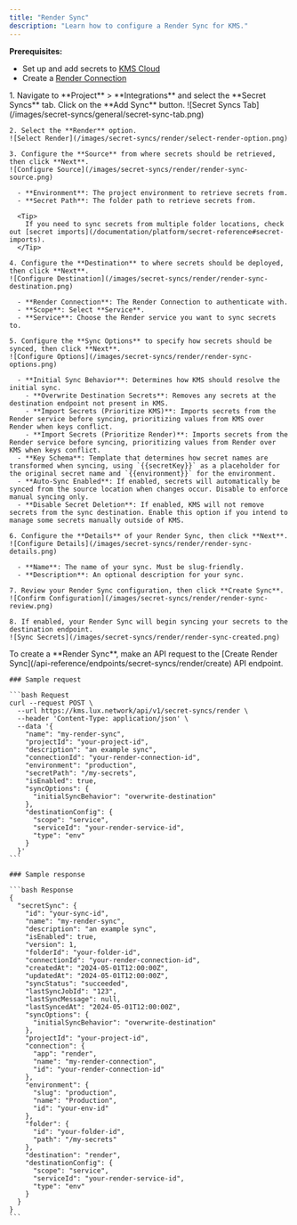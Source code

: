```yaml
---
title: "Render Sync"
description: "Learn how to configure a Render Sync for KMS."
---
```


**Prerequisites:**

- Set up and add secrets to [KMS Cloud](https://kms.lux.network)
- Create a [Render Connection](/integrations/app-connections/render)

<Tabs>
  <Tab title="KMS UI">
    1. Navigate to **Project** > **Integrations** and select the **Secret Syncs** tab. Click on the **Add Sync** button.
    ![Secret Syncs Tab](/images/secret-syncs/general/secret-sync-tab.png)

    2. Select the **Render** option.
    ![Select Render](/images/secret-syncs/render/select-render-option.png)

    3. Configure the **Source** from where secrets should be retrieved, then click **Next**.
    ![Configure Source](/images/secret-syncs/render/render-sync-source.png)

      - **Environment**: The project environment to retrieve secrets from.
      - **Secret Path**: The folder path to retrieve secrets from.

      <Tip>
        If you need to sync secrets from multiple folder locations, check out [secret imports](/documentation/platform/secret-reference#secret-imports).
      </Tip>

    4. Configure the **Destination** to where secrets should be deployed, then click **Next**.
    ![Configure Destination](/images/secret-syncs/render/render-sync-destination.png)

      - **Render Connection**: The Render Connection to authenticate with.
      - **Scope**: Select **Service**.
      - **Service**: Choose the Render service you want to sync secrets to.

    5. Configure the **Sync Options** to specify how secrets should be synced, then click **Next**.
    ![Configure Options](/images/secret-syncs/render/render-sync-options.png)

      - **Initial Sync Behavior**: Determines how KMS should resolve the initial sync.
        - **Overwrite Destination Secrets**: Removes any secrets at the destination endpoint not present in KMS.
        - **Import Secrets (Prioritize KMS)**: Imports secrets from the Render service before syncing, prioritizing values from KMS over Render when keys conflict.
        - **Import Secrets (Prioritize Render)**: Imports secrets from the Render service before syncing, prioritizing values from Render over KMS when keys conflict.
      - **Key Schema**: Template that determines how secret names are transformed when syncing, using `{{secretKey}}` as a placeholder for the original secret name and `{{environment}}` for the environment.
      - **Auto-Sync Enabled**: If enabled, secrets will automatically be synced from the source location when changes occur. Disable to enforce manual syncing only.
      - **Disable Secret Deletion**: If enabled, KMS will not remove secrets from the sync destination. Enable this option if you intend to manage some secrets manually outside of KMS.

    6. Configure the **Details** of your Render Sync, then click **Next**.
    ![Configure Details](/images/secret-syncs/render/render-sync-details.png)

      - **Name**: The name of your sync. Must be slug-friendly.
      - **Description**: An optional description for your sync.

    7. Review your Render Sync configuration, then click **Create Sync**.
    ![Confirm Configuration](/images/secret-syncs/render/render-sync-review.png)

    8. If enabled, your Render Sync will begin syncing your secrets to the destination endpoint.
    ![Sync Secrets](/images/secret-syncs/render/render-sync-created.png)

  </Tab>
  <Tab title="API">
    To create a **Render Sync**, make an API request to the [Create Render Sync](/api-reference/endpoints/secret-syncs/render/create) API endpoint.

    ### Sample request

    ```bash Request
    curl --request POST \
      --url https://kms.lux.network/api/v1/secret-syncs/render \
      --header 'Content-Type: application/json' \
      --data '{
        "name": "my-render-sync",
        "projectId": "your-project-id",
        "description": "an example sync",
        "connectionId": "your-render-connection-id",
        "environment": "production",
        "secretPath": "/my-secrets",
        "isEnabled": true,
        "syncOptions": {
          "initialSyncBehavior": "overwrite-destination"
        },
        "destinationConfig": {
          "scope": "service",
          "serviceId": "your-render-service-id",
          "type": "env"
        }
      }'
    ```

    ### Sample response

    ```bash Response
    {
      "secretSync": {
        "id": "your-sync-id",
        "name": "my-render-sync",
        "description": "an example sync",
        "isEnabled": true,
        "version": 1,
        "folderId": "your-folder-id",
        "connectionId": "your-render-connection-id",
        "createdAt": "2024-05-01T12:00:00Z",
        "updatedAt": "2024-05-01T12:00:00Z",
        "syncStatus": "succeeded",
        "lastSyncJobId": "123",
        "lastSyncMessage": null,
        "lastSyncedAt": "2024-05-01T12:00:00Z",
        "syncOptions": {
          "initialSyncBehavior": "overwrite-destination"
        },
        "projectId": "your-project-id",
        "connection": {
          "app": "render",
          "name": "my-render-connection",
          "id": "your-render-connection-id"
        },
        "environment": {
          "slug": "production",
          "name": "Production",
          "id": "your-env-id"
        },
        "folder": {
          "id": "your-folder-id",
          "path": "/my-secrets"
        },
        "destination": "render",
        "destinationConfig": {
          "scope": "service",
          "serviceId": "your-render-service-id",
          "type": "env"
        }
      }
    }
    ```

  </Tab>
</Tabs>
